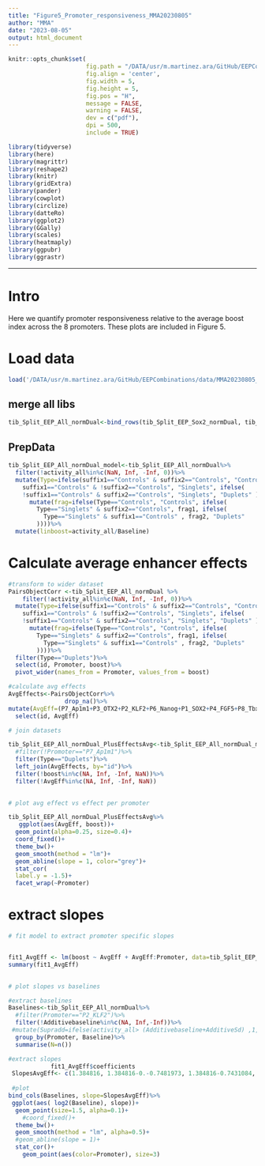 ```yaml
---
title: "Figure5_Promoter_responsiveness_MMA20230805"
author: "MMA"
date: "2023-08-05"
output: html_document
---
```


```r
knitr::opts_chunk$set(
                      fig.path = "/DATA/usr/m.martinez.ara/GitHub/EEPCombinations/Rproj/",
                      fig.align = 'center', 
                      fig.width = 5, 
                      fig.height = 5,
                      fig.pos = "H",
                      message = FALSE,
                      warning = FALSE,
                      dev = c("pdf"),
                      dpi = 500,
                      include = TRUE)


```

```r
library(tidyverse)
library(here)
library(magrittr)
library(reshape2)
library(knitr)
library(gridExtra)
library(pander)
library(cowplot)
library(circlize)
library(datteRo)
library(ggplot2)
library(GGally)
library(scales)
library(heatmaply)
library(ggpubr)
library(ggrastr)
```

--- 

# Intro

Here we quantify promoter responsiveness relative to the average boost index across the 8 promoters. 
These plots are included in Figure 5.

# Load data

```r
load('/DATA/usr/m.martinez.ara/GitHub/EEPCombinations/data/MMA20230805_EEP_Norm.RData')
```

## merge all libs

```r

tib_Split_EEP_All_normDual<-bind_rows(tib_Split_EEP_Sox2_normDual, tib_Split_EEP_Klf2_normDual, tib_Split_EEP_Otx2_normDual, tib_Split_EEP_FGF5_normDual, tib_Split_EEP_Lefty1_normDual, tib_Split_EEP_Nanog_normDual, tib_Split_EEP_P14_normDual, tib_Split_EEP_Tbx3_normDual)
```

## PrepData

```r
tib_Split_EEP_All_normDual_model<-tib_Split_EEP_All_normDual%>%
  filter(!activity_all%in%c(NaN, Inf, -Inf, 0))%>%
  mutate(Type=ifelse(suffix1=="Controls" & suffix2=="Controls", "Controls", ifelse(
    suffix1=="Controls" & !suffix2=="Controls", "Singlets", ifelse(
    !suffix1=="Controls" & suffix2=="Controls", "Singlets", "Duplets" ))))%>%
      mutate(frag=ifelse(Type=="Controls", "Controls", ifelse(
        Type=="Singlets" & suffix2=="Controls", frag1, ifelse( 
          Type=="Singlets" & suffix1=="Controls" , frag2, "Duplets"
        ))))%>%
  mutate(linboost=activity_all/Baseline)
```

# Calculate average enhancer effects

```r
#transform to wider dataset
PairsObjectCorr <-tib_Split_EEP_All_normDual %>%
    filter(!activity_all%in%c(NaN, Inf, -Inf, 0))%>%
  mutate(Type=ifelse(suffix1=="Controls" & suffix2=="Controls", "Controls", ifelse(
    suffix1=="Controls" & !suffix2=="Controls", "Singlets", ifelse(
    !suffix1=="Controls" & suffix2=="Controls", "Singlets", "Duplets" ))))%>%
      mutate(frag=ifelse(Type=="Controls", "Controls", ifelse(
        Type=="Singlets" & suffix2=="Controls", frag1, ifelse( 
          Type=="Singlets" & suffix1=="Controls" , frag2, "Duplets"
        ))))%>%
  filter(Type=="Duplets")%>%
  select(id, Promoter, boost)%>%
  pivot_wider(names_from = Promoter, values_from = boost)
```


```r
#calculate avg effects
AvgEffects<-PairsObjectCorr%>%
                drop_na()%>%
mutate(AvgEff=(P7_Ap1m1+P3_OTX2+P2_KLF2+P6_Nanog+P1_SOX2+P4_FGF5+P8_Tbx3+P5_Lefty1)/8)%>%
  select(id, AvgEff)
```

```r
# join datasets

tib_Split_EEP_All_normDual_PlusEffectsAvg<-tib_Split_EEP_All_normDual_model%>%
  #filter(!Promoter=="P7_Ap1m1")%>%
  filter(Type=="Duplets")%>%
  left_join(AvgEffects, by="id")%>%
  filter(!boost%in%c(NA, Inf, -Inf, NaN))%>%
  filter(!AvgEff%in%c(NA, Inf, -Inf, NaN))
  
```

```r
# plot avg effect vs effect per promoter

tib_Split_EEP_All_normDual_PlusEffectsAvg%>%
   ggplot(aes(AvgEff, boost))+
  geom_point(alpha=0.25, size=0.4)+
  coord_fixed()+
  theme_bw()+
  geom_smooth(method = "lm")+
  geom_abline(slope = 1, color="grey")+
  stat_cor(
  label.y = -1.5)+
  facet_wrap(~Promoter)


```

# extract slopes

```r

# fit model to extract promoter specific slopes


fit1_AvgEff <- lm(boost ~ AvgEff + AvgEff:Promoter, data=tib_Split_EEP_All_normDual_PlusEffectsAvg)
summary(fit1_AvgEff)
  
```

```r
# plot slopes vs baselines 

#extract baselines
Baselines<-tib_Split_EEP_All_normDual%>%
  #filter(Promoter=="P2_KLF2")%>%
  filter(!Additivebaseline%in%c(NA, Inf,-Inf))%>%
 #mutate(Supradd=ifelse(activity_all> (Additivebaseline+AdditiveSd) ,1, 0))%>%
  group_by(Promoter, Baseline)%>%
  summarise(N=n())

#extract slopes
            fit1_AvgEff$coefficients
 SlopesAvgEff<- c(1.384816, 1.384816-0.-0.7481973, 1.384816-0.7431084, 1.384816-0.01250254, 1.384816+0.1529832, 1.384816-0.6691256, 1.384816-1.067628, 1.384816+0.009052963 )    
 
 #plot
bind_cols(Baselines, slope=SlopesAvgEff)%>%
 ggplot(aes( log2(Baseline), slope))+
  geom_point(size=1.5, alpha=0.1)+
    #coord_fixed()+
  theme_bw()+
  geom_smooth(method = "lm", alpha=0.5)+
  #geom_abline(slope = 1)+
  stat_cor()+
    geom_point(aes(color=Promoter), size=3)
  
```

